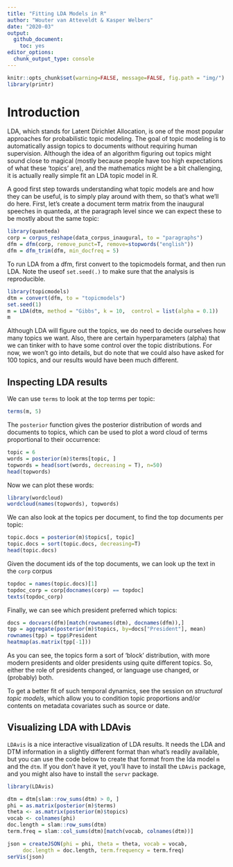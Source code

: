 ```yaml
---
title: "Fitting LDA Models in R"
author: "Wouter van Atteveldt & Kasper Welbers"
date: "2020-03"
output: 
  github_document:
    toc: yes
editor_options: 
  chunk_output_type: console
---
```



```r
knitr::opts_chunk$set(warning=FALSE, message=FALSE, fig.path = "img/")
library(printr)
```

# Introduction

LDA, which stands for Latent Dirichlet Allocation, is one of the most popular approaches for probabilistic topic modeling. The goal of topic modeling is to automatically assign topics to documents without requiring human supervision. Although the idea of an algorithm figuring out topics might sound close to magical (mostly because people have too high expectations of what these 'topics' are), and the mathematics might be a bit challenging, it is actually really simple fit an LDA topic model in R.  

A good first step towards understanding what topic models are and how they can be useful, is to simply play around with them, so that's what we'll do here. First, let's create a document term matrix from the inaugural speeches in quanteda, at the paragraph level since we can expect these to be mostly about the same topic:

```r
library(quanteda)
corp = corpus_reshape(data_corpus_inaugural, to = "paragraphs")
dfm = dfm(corp, remove_punct=T, remove=stopwords("english"))
dfm = dfm_trim(dfm, min_docfreq = 5)
```

To run LDA from a dfm, first convert to the topicmodels format, and then run LDA. 
Note the useof `set.seed(.)` to make sure that the analysis is reproducible. 

```r
library(topicmodels)
dtm = convert(dfm, to = "topicmodels") 
set.seed(1)
m = LDA(dtm, method = "Gibbs", k = 10,  control = list(alpha = 0.1))
m
```

Although LDA will figure out the topics, we do need to decide ourselves how many topics we want. Also, there are certain hyperparameters (alpha) that we can tinker with to have some control over the topic distributions. For now, we won't go into details, but do note that we could also have asked for 100 topics, and our results would have been much different.  

## Inspecting LDA results

We can use `terms` to look at the top terms per topic:

```r
terms(m, 5)
```

The `posterior` function gives the posterior distribution of words and documents to topics,
which can be used to plot a word cloud of terms proportional to their occurrence:

```r
topic = 6
words = posterior(m)$terms[topic, ]
topwords = head(sort(words, decreasing = T), n=50)
head(topwords)
```

Now we can plot these words:

```r
library(wordcloud)
wordcloud(names(topwords), topwords)
```

We can also look at the topics per document, to find the top documents per topic:

```r
topic.docs = posterior(m)$topics[, topic] 
topic.docs = sort(topic.docs, decreasing=T)
head(topic.docs)
```

Given the document ids of the top documents, we can look up the text in the `corp` corpus

```r
topdoc = names(topic.docs)[1]
topdoc_corp = corp[docnames(corp) == topdoc]
texts(topdoc_corp)
```

Finally, we can see which president preferred which topics:

```r
docs = docvars(dfm)[match(rownames(dtm), docnames(dfm)),]
tpp = aggregate(posterior(m)$topics, by=docs["President"], mean)
rownames(tpp) = tpp$President
heatmap(as.matrix(tpp[-1]))
```

As you can see, the topics form a sort of 'block' distribution, with more modern presidents and older presidents
using quite different topics. So, either the role of presidents changed, or language use changed, or (probably) both.

To get a better fit of such temporal dynamics, see the session on *structural topic models*, which allow you to condition topic proportions and/or contents on metadata covariates such as source or date. 

## Visualizing LDA with LDAvis

`LDAvis` is a nice interactive visualization of LDA results.
It needs the LDA and DTM information in a slightly different format than what's readily available, but you can use the code below to create that format from the
lda model `m` and the `dtm`.
If you don't have it yet, you'll have to install the `LDAvis` package, and you might also have to install the `servr` package.

```r
library(LDAvis)   

dtm = dtm[slam::row_sums(dtm) > 0, ]
phi = as.matrix(posterior(m)$terms)
theta <- as.matrix(posterior(m)$topics)
vocab <- colnames(phi)
doc.length = slam::row_sums(dtm)
term.freq = slam::col_sums(dtm)[match(vocab, colnames(dtm))]

json = createJSON(phi = phi, theta = theta, vocab = vocab,
     doc.length = doc.length, term.frequency = term.freq)
serVis(json)
```
